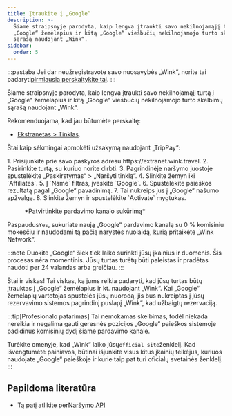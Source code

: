 ```yaml
---
title: Įtraukite į „Google“
description: >-
  Šiame straipsnyje parodyta, kaip lengva įtraukti savo nekilnojamąjį turtą į
  „Google“ žemėlapius ir kitą „Google“ viešbučių nekilnojamojo turto skelbimų
  sąrašą naudojant „Wink“.
sidebar:
  order: 5
---
```


:::pastaba
Jei dar neužregistravote savo nuosavybės „Wink“, norite tai padaryti[pirmiausia perskaitykite tai](/extranet/what-is-extranet).
:::

Šiame straipsnyje parodyta, kaip lengva įtraukti savo nekilnojamąjį turtą į „Google“ žemėlapius ir kitą „Google“ viešbučių nekilnojamojo turto skelbimų sąrašą naudojant „Wink“.

Rekomenduojama, kad jau būtumėte perskaitę:

* [Ekstranetas > Tinklas](/extranet/network/).

Štai kaip sėkmingai apmokėti užsakymą naudojant „TripPay“:

<Steps>
  1. Prisijunkite prie savo paskyros adresu https://extranet.wink.travel.
  2. Pasirinkite turtą, su kuriuo norite dirbti.
  3. Pagrindinėje naršymo juostoje spustelėkite „Paskirstymas“ > „Naršyti tinklą“.
  4. Slinkite žemyn iki `Affiliates`.
  5. Į `Name` filtras, įveskite `Google`.
  6. Spustelėkite paieškos rezultatą pagal „Google“ pavadinimą.
  7. Tai nukreips jus į „Google“ našumo apžvalgą.
  8. Slinkite žemyn ir spustelėkite `Activate` mygtukas.
</Steps>


<figure>
  <CloudinaryImage width="700" height="404" resize="scale" quality="best" alt="Sukurkite pardavimo kanalą" src="academy/create-sales-channel" errorImage="noimage_opaque_nyrtl0.png" />

  <figcaption>*Patvirtinkite pardavimo kanalo sukūrimą*</figcaption>
</figure>


Paspaudus`Yes`, sukuriate naują „Google“ pardavimo kanalą su 0 % komisiniu mokesčiu ir naudodami tą pačią narystės nuolaidą, kurią pritaikėte „Wink Network“.

:::note
Duokite „Google“ šiek tiek laiko surinkti jūsų įkainius ir duomenis. Šis procesas nėra momentinis. Jūsų turtas turėtų būti paleistas ir pradėtas naudoti per 24 valandas arba greičiau.
:::

Štai ir viskas! Tai viskas, ką jums reikia padaryti, kad jūsų turtas būtų įtrauktas į „Google“ žemėlapius ir kt. naudojant „Wink“. Kai „Google“ žemėlapių vartotojas spustelės jūsų nuorodą, jis bus nukreiptas į jūsų rezervavimo sistemos pagrindinį puslapį „Wink“, kad užbaigtų rezervaciją.

:::tip\[Profesionalo patarimas]
Tai nemokamas skelbimas, todėl niekada nereikia ir negalima gauti geresnės pozicijos „Google“ paieškos sistemoje padidinus komisinių dydį šiame pardavimo kanale.

Turėkite omenyje, kad „Wink“ laiko jūsų`official site`ženklelį. Kad išvengtumėte painiavos, būtinai išjunkite visus kitus įkainių teikėjus, kuriuos naudojate „Google“ paieškoje ir kurie taip pat turi oficialų svetainės ženklelį.
:::

## Papildoma literatūra

* Tą patį atlikite per[Naršymo API](/developers/apis/#distribution-api)

